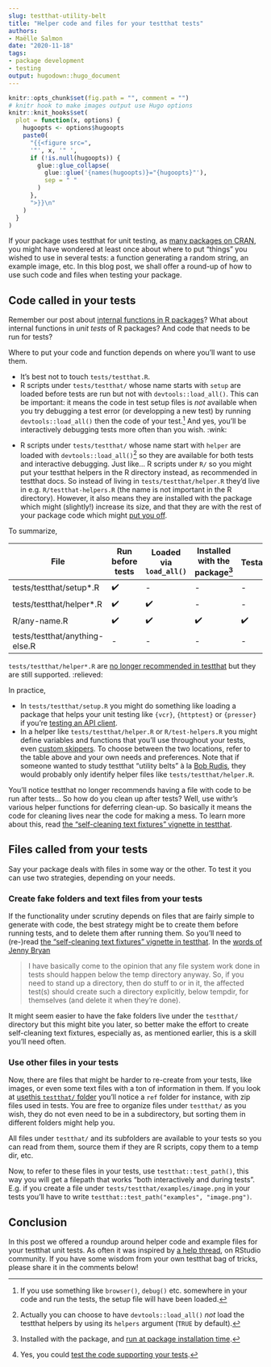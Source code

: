 ```yaml
--- 
slug: testthat-utility-belt
title: "Helper code and files for your testthat tests" 
authors: 
- Maëlle Salmon 
date: "2020-11-18" 
tags: 
- package development 
- testing
output: hugodown::hugo_document
---
```


```r

knitr::opts_chunk$set(fig.path = "", comment = "")
# knitr hook to make images output use Hugo options
knitr::knit_hooks$set(
  plot = function(x, options) {
    hugoopts <- options$hugoopts
    paste0(
      "{{<figure src=",
      '"', x, '" ',
      if (!is.null(hugoopts)) {
        glue::glue_collapse(
          glue::glue('{names(hugoopts)}="{hugoopts}"'),
          sep = " "
        )
      },
      ">}}\n"
    )
  }
)

```

If your package uses testthat for unit testing, as [many packages on CRAN](https://www.tidyverse.org/blog/2019/11/testthat-2-3-0/), you might have wondered at least once about where to put "things" you wished to use in several tests: a function generating a random string, an example image, etc.
In this blog post, we shall offer a round-up of how to use such code and files when testing your package.

## Code called in your tests

Remember our post about [internal functions in R packages](/2019/12/12/internal-functions/)?
What about internal functions in _unit tests_ of R packages?
And code that needs to be run for tests?

Where to put your code and function depends on where you'll want to use them.

* It's best not to touch `tests/testthat.R`.
* R scripts under `tests/testthat/` whose name starts with `setup` are loaded before tests are run but not with `devtools::load_all()`. This can be important: it means the code in test setup files is _not_ available when you try debugging a test error (or developping a new test) by running `devtools::load_all()` then the code of your test.[^debug] And yes, you'll be interactively debugging tests more often than you wish. :wink:

[^debug]: If you use something like `browser()`, `debug()` etc. somewhere in your code and run the tests, the setup file will have been loaded.

* R scripts under `tests/testthat/` whose name start with `helper` are loaded with `devtools::load_all()`[^options] so they are available for both tests and interactive debugging. Just like... R scripts under `R/` so you might put your testthat helpers in the R directory instead, as recommended in testthat docs. So instead of living in `tests/testthat/helper.R` they'd live in e.g. `R/testthat-helpers.R` (the name is not important in the R directory). However, it also means they are installed with the package which might (slightly!) increase its size, and that they are with the rest of your package code which might [put you off](https://community.rstudio.com/t/why-are-tests-testthat-helper-files-discouraged-in-testthat/85253).

[^options]: Actually you can choose to have `devtools::load_all()` _not_ load the testthat helpers by using its `helpers` argument (`TRUE` by default).

To summarize,

| File                           | Run before tests | Loaded via `load_all()` | Installed with the package[^installed] | Testable[^testable] |
|--------------------------------|------------------|-------------------------|----------------------------|----------|
| tests/testthat/setup\*.R     | ✔️               | \-                      | \-                         | \-       |
| tests/testthat/helper\*.R    | ✔️               | ✔️                      | \-                         | \-       |
| R/any-name.R                   | ✔️               | ✔️                      | ✔️                         | ✔️       |
| tests/testthat/anything-else.R | \-               | \-                      | \-                         | \-       |

`tests/testthat/helper*.R` are [no longer recommended in testthat](https://testthat.r-lib.org/reference/test_dir.html#special-files) but they are still supported. :relieved:

[^installed]: Installed with the package, and [run at package installation time](https://github.com/r-lib/testthat/issues/1206#issuecomment-713519962).
[^testable]: Yes, you could [test the code supporting your tests](https://github.com/r-lib/testthat/issues/1206#issuecomment-713583205).

In practice,

* In `tests/testthat/setup.R` you might do something like loading a package that helps your unit testing like `{vcr}`, `{httptest}` or `{presser}` if you're [testing an API client](https://books.ropensci.org/http-testing/).
* In a helper like `tests/testthat/helper.R` or `R/test-helpers.R` you might define variables and functions that you'll use throughout your tests, even [custom skippers](https://testthat.r-lib.org/articles/skipping.html#helpers). To choose between the two locations, refer to the table above and your own needs and preferences. Note that if someone wanted to study testthat "utility belts" à la [Bob Rudis](https://rud.is/b/2018/04/08/dissecting-r-package-utility-belts/), they would probably only identify helper files like `tests/testthat/helper.R`.

You'll notice testthat no longer recommends having a file with code to be run after tests... So how do you clean up after tests?
Well, use withr's various helper functions for deferring clean-up.
So basically it means the code for cleaning lives near the code for making a mess.
To learn more about this, read [the "self-cleaning text fixtures" vignette in testthat](https://testthat.r-lib.org/articles/test-fixtures.html).

## Files called from your tests

Say your package deals with files in some way or the other.
To test it you can use two strategies, depending on your needs.

### Create fake folders and text files from your tests

If the functionality under scrutiny depends on files that are fairly simple to generate with code, the best strategy might be to create them before running tests, and to delete them after running them.
So you'll need to (re-)read [the "self-cleaning text fixtures" vignette in testthat](https://testthat.r-lib.org/articles/test-fixtures.html).
In the [words of Jenny Bryan](https://github.com/hadley/r-pkgs/issues/483#issuecomment-691319934)

>  I have basically come to the opinion that any file system work done in tests should happen below the temp directory anyway. So, if you need to stand up a directory, then do stuff to or in it, the affected test(s) should create such a directory explicitly, below tempdir, for themselves (and delete it when they're done).

It might seem easier to have the fake folders live under the `testthat/` directory but this might bite you later, so better make the effort to create self-cleaning text fixtures, especially as, as mentioned earlier, this is a skill you'll need often.

### Use other files in your tests

Now, there are files that might be harder to re-create from your tests, like images, or even some text files with a ton of information in them.
If you look at [usethis `testthat/` folder](https://github.com/r-lib/usethis/tree/master/tests/testthat/) you'll notice a `ref` folder for instance, with zip files used in tests.
You are free to organize files under `testthat/` as you wish, they do not even need to be in a subdirectory, but sorting them in different folders might help you.

All files under `testthat/` and its subfolders are available to your tests so you can read from them, source them if they are R scripts, copy them to a temp dir, etc.

Now, to refer to these files in your tests, use `testthat::test_path()`, this way you will get a filepath that works "both interactively and during tests".
E.g. if you create a file under `tests/testthat/examples/image.png` in your tests you'll have to write `testthat::test_path("examples", "image.png")`.


## Conclusion

In this post we offered a roundup around helper code and example files for your testthat unit tests.
As often it was inspired by [a help thread](https://community.rstudio.com/t/why-are-tests-testthat-helper-files-discouraged-in-testthat/85253), on RStudio community.
If you have some wisdom from your own testthat bag of tricks, please share it in the comments below! 